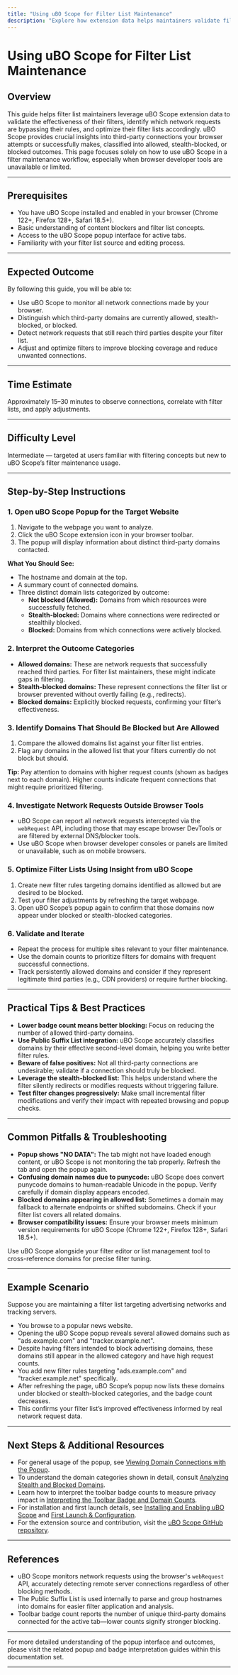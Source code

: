 ```yaml
---
title: "Using uBO Scope for Filter List Maintenance"
description: "Explore how extension data helps maintainers validate filter effectiveness, identify which network requests are still reaching third parties, and optimize filter lists—especially useful where browser tools are limited."
---
```


# Using uBO Scope for Filter List Maintenance

## Overview

This guide helps filter list maintainers leverage uBO Scope extension data to validate the effectiveness of their filters, identify which network requests are bypassing their rules, and optimize their filter lists accordingly. uBO Scope provides crucial insights into third-party connections your browser attempts or successfully makes, classified into allowed, stealth-blocked, or blocked outcomes. This page focuses solely on how to use uBO Scope in a filter maintenance workflow, especially when browser developer tools are unavailable or limited.

---

## Prerequisites

- You have uBO Scope installed and enabled in your browser (Chrome 122+, Firefox 128+, Safari 18.5+).
- Basic understanding of content blockers and filter list concepts.
- Access to the uBO Scope popup interface for active tabs.
- Familiarity with your filter list source and editing process.

---

## Expected Outcome

By following this guide, you will be able to:

- Use uBO Scope to monitor all network connections made by your browser.
- Distinguish which third-party domains are currently allowed, stealth-blocked, or blocked.
- Detect network requests that still reach third parties despite your filter list.
- Adjust and optimize filters to improve blocking coverage and reduce unwanted connections.

---

## Time Estimate

Approximately 15–30 minutes to observe connections, correlate with filter lists, and apply adjustments.

---

## Difficulty Level

Intermediate — targeted at users familiar with filtering concepts but new to uBO Scope’s filter maintenance usage.

---

## Step-by-Step Instructions

### 1. Open uBO Scope Popup for the Target Website

1. Navigate to the webpage you want to analyze.
2. Click the uBO Scope extension icon in your browser toolbar.
3. The popup will display information about distinct third-party domains contacted.

**What You Should See:**
- The hostname and domain at the top.
- A summary count of connected domains.
- Three distinct domain lists categorized by outcome:
  - **Not blocked (Allowed):** Domains from which resources were successfully fetched.
  - **Stealth-blocked:** Domains where connections were redirected or stealthily blocked.
  - **Blocked:** Domains from which connections were actively blocked.

### 2. Interpret the Outcome Categories

- **Allowed domains:** These are network requests that successfully reached third parties. For filter list maintainers, these might indicate gaps in filtering.
- **Stealth-blocked domains:** These represent connections the filter list or browser prevented without overtly failing (e.g., redirects).
- **Blocked domains:** Explicitly blocked requests, confirming your filter’s effectiveness.

### 3. Identify Domains That Should Be Blocked but Are Allowed

1. Compare the allowed domains list against your filter list entries.
2. Flag any domains in the allowed list that your filters currently do not block but should.

**Tip:** Pay attention to domains with higher request counts (shown as badges next to each domain). Higher counts indicate frequent connections that might require prioritized filtering.

### 4. Investigate Network Requests Outside Browser Tools

- uBO Scope can report all network requests intercepted via the `webRequest` API, including those that may escape browser DevTools or are filtered by external DNS/blocker tools.
- Use uBO Scope when browser developer consoles or panels are limited or unavailable, such as on mobile browsers.

### 5. Optimize Filter Lists Using Insight from uBO Scope

1. Create new filter rules targeting domains identified as allowed but are desired to be blocked.
2. Test your filter adjustments by refreshing the target webpage.
3. Open uBO Scope’s popup again to confirm that those domains now appear under blocked or stealth-blocked categories.

### 6. Validate and Iterate

- Repeat the process for multiple sites relevant to your filter maintenance.
- Use the domain counts to prioritize filters for domains with frequent successful connections.
- Track persistently allowed domains and consider if they represent legitimate third parties (e.g., CDN providers) or require further blocking.

---

## Practical Tips & Best Practices

- **Lower badge count means better blocking:** Focus on reducing the number of allowed third-party domains.
- **Use Public Suffix List integration:** uBO Scope accurately classifies domains by their effective second-level domain, helping you write better filter rules.
- **Beware of false positives:** Not all third-party connections are undesirable; validate if a connection should truly be blocked.
- **Leverage the stealth-blocked list:** This helps understand where the filter silently redirects or modifies requests without triggering failure.
- **Test filter changes progressively:** Make small incremental filter modifications and verify their impact with repeated browsing and popup checks.

---

## Common Pitfalls & Troubleshooting

- **Popup shows "NO DATA":** The tab might not have loaded enough content, or uBO Scope is not monitoring the tab properly. Refresh the tab and open the popup again.
- **Confusing domain names due to punycode:** uBO Scope does convert punycode domains to human-readable Unicode in the popup. Verify carefully if domain display appears encoded.
- **Blocked domains appearing in allowed list:** Sometimes a domain may fallback to alternate endpoints or shifted subdomains. Check if your filter list covers all related domains.
- **Browser compatibility issues:** Ensure your browser meets minimum version requirements for uBO Scope (Chrome 122+, Firefox 128+, Safari 18.5+).

<Tip>
Use uBO Scope alongside your filter editor or list management tool to cross-reference domains for precise filter tuning.
</Tip>

---

## Example Scenario

Suppose you are maintaining a filter list targeting advertising networks and tracking servers.

- You browse to a popular news website.
- Opening the uBO Scope popup reveals several allowed domains such as "ads.example.com" and "tracker.example.net".
- Despite having filters intended to block advertising domains, these domains still appear in the allowed category and have high request counts.
- You add new filter rules targeting "ads.example.com" and "tracker.example.net" specifically.
- After refreshing the page, uBO Scope’s popup now lists these domains under blocked or stealth-blocked categories, and the badge count decreases.
- This confirms your filter list’s improved effectiveness informed by real network request data.

---

## Next Steps & Additional Resources

- For general usage of the popup, see [Viewing Domain Connections with the Popup](https://docs.example.com/guides/getting-started-usage/viewing-domain-connections).
- To understand the domain categories shown in detail, consult [Analyzing Stealth and Blocked Domains](https://docs.example.com/guides/advanced-use-analysis/analyzing-stealth-and-blocked-domains).
- Learn how to interpret the toolbar badge counts to measure privacy impact in [Interpreting the Toolbar Badge and Domain Counts](https://docs.example.com/guides/getting-started-usage/interpreting-badge-and-counts).
- For installation and first launch details, see [Installing and Enabling uBO Scope](https://docs.example.com/guides/getting-started-usage/installing-and-enabling-extension) and [First Launch & Configuration](https://docs.example.com/getting-started/installation-setup/first-launch-configuration).
- For the extension source and contribution, visit the [uBO Scope GitHub repository](https://github.com/gorhill/uBO-Scope).

---

## References

- uBO Scope monitors network requests using the browser's `webRequest` API, accurately detecting remote server connections regardless of other blocking methods.
- The Public Suffix List is used internally to parse and group hostnames into domains for easier filter application and analysis.
- Toolbar badge count reports the number of unique third-party domains connected for the active tab—lower counts signify stronger blocking.

---

For more detailed understanding of the popup interface and outcomes, please visit the related popup and badge interpretation guides within this documentation set.

---